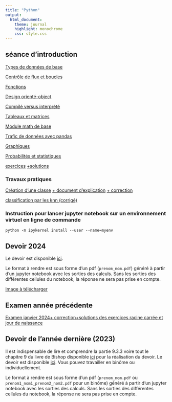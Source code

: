 ```yaml
---
title: "Python"
output:
  html_document:
    theme: journal
    highlight: monochrome
    css: style.css
---
```


## séance d'introduction



[Types de données de base](http://masedki.github.io/enseignements/python/typesdonnees.html)

[Contrôle de flux et boucles](http://masedki.github.io/enseignements/python/loopflowcontrol.html)

[Fonctions](http://masedki.github.io/enseignements/python/functions.html)

[Design orienté-object](http://masedki.github.io/enseignements/python/Object_oriented_design.html)

[Compilé versus interprété](http://masedki.github.io/enseignements/python/Compiled_and_interpreted.html)

[Tableaux et matrices](http://masedki.github.io/enseignements/python/arraymatrix.html)

[Module math de base](http://masedki.github.io/enseignements/python/basicmath.html)


<!-- [Introduction](http://masedki.github.io/enseignements/python/Nb1-IntroPython.html) -->

<!-- [(correction)](http://masedki.github.io/enseignements/python/exercices_correction.html) -->

[Trafic de données avec pandas](http://masedki.github.io/enseignements/python/Nb2-PythonPandas.html)

[Graphiques](http://masedki.github.io/enseignements/python/graphics.html)

[Probabilités et statistiques](http://masedki.github.io/enseignements/python/probasstats.html)

[exercices](http://masedki.github.io/enseignements/python/exercices.html) [+solutions](http://masedki.github.io/enseignements/python/exercices_correction.html)
<!-- [Devoir 2022](http://masedki.github.io/enseignements/python/devoir_2022.pdf) -->


### Travaux pratiques

[Création d'une classe ](http://masedki.github.io/enseignements/python/class_logisticregression.html)
[ + document d'explication](http://masedki.github.io/enseignements/pdfs/python/tp_logistic.pdf) 
[ + correction](http://masedki.github.io/enseignements/python/class_logisticregression_sol.html)

[classification par les knn (corrigé)](http://masedki.github.io/enseignements/python/knn_mixture.html)



### Instruction pour lancer jupyter notebook sur un environnement virtuel en ligne de commande


`python -m ipykernel install --user --name=myenv`

<!-- ### Jeux de données  -->

<!-- [jeu de données coronary](http://masedki.github.io/enseignements/datasets/coronary.csv) -->

<!-- [jeu de données Titanic](http://masedki.github.io/enseignements/datasets/titanic-train.csv) -->

<!-- [jeu de données mixture](http://masedki.github.io/enseignements/datasets/mixture.txt) -->



## Devoir 2024

Le devoir est disponible [ici](http://masedki.github.io/enseignements/pdfs/python/devoir_python_2024.pdf). 

Le format à rendre est sous forme d'un pdf (```prenom_nom.pdf```) généré à partir d'un jupyter notebook avec les sorties des calculs. Sans les sorties des différentes cellules du notebook, la réponse ne sera pas prise en compte. 

[Image à télécharger ](http://masedki.github.io/enseignements/datasets/irm_small.jpeg)

## Examen année précédente 

[Examen janvier 2024](http://masedki.github.io/enseignements/pdfs/python/examen_2024.pdf)[+ correction+solutions des exercices racine carrée et jour de naissance](http://masedki.github.io/enseignements/python/proposition_de_correction_2024.html)




## Devoir de l'année dernière (2023)

Il est indispensable de lire et comprendre la partie 9.3.3 voire tout le chapitre 9 du livre de Bishop disponible [ici](http://masedki.github.io/enseignements/pdfs/python/Bishop_PRML.pdf) pour la réalisation du devoir.  Le devoir est disponible [ici](http://masedki.github.io/enseignements/pdfs/python/examen_python_2023.pdf). Vous pouvez travailler en binôme ou individuellement. 

Le format à rendre est sous forme d'un pdf (```prenom_nom.pdf``` ou ```prenom1_nom1_prenom2_nom2.pdf``` pour un binôme) généré à partir d'un jupyter notebook avec les sorties des calculs. Sans les sorties des différentes cellules du notebook, la réponse ne sera pas prise en compte. 
